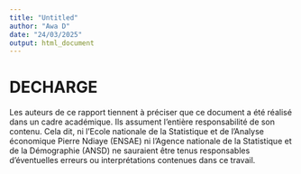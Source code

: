 ---
title: "Untitled"
author: "Awa D"
date: "24/03/2025"
output: html_document
---


# DECHARGE

Les auteurs de ce rapport tiennent à préciser que ce document a été réalisé dans un cadre académique. Ils assument l'entière responsabilité de son contenu. Cela dit, ni l’Ecole nationale de la Statistique et de l’Analyse économique Pierre Ndiaye (ENSAE) ni l’Agence nationale de la Statistique et de la Démographie (ANSD) ne sauraient être tenus responsables d’éventuelles erreurs ou interprétations contenues dans ce travail.


<!-----------------------------------------FIN DE SCRIPT DECHARGE---------------------------------------------->